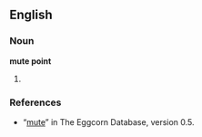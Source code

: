 ==English==

===Noun===
'''mute point'''

# {{misspelling of|moot point}}

===References===
* “[http://eggcorns.lascribe.net/english/41/mute/ mute]” in The Eggcorn Database, version 0.5.